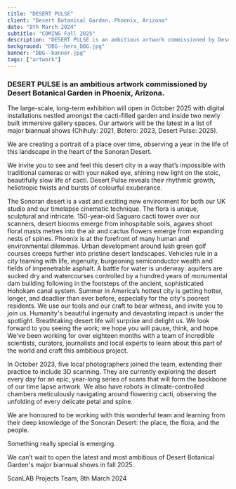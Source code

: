 ```yaml
---
title: "DESERT PULSE"
client: "Desert Botanical Garden, Phoenix, Arizona"
date: "8th March 2024"
subtitle: "COMING Fall 2025"
description: "DESERT PULSE is an ambitious artwork commissioned by Desert Botanical Garden in Phoenix, Arizona."
background: "DBG--hero_DBG.jpg"
banner: "DBG--banner.jpg"
tags: ["artwork"]
---
```



<h3>
  DESERT PULSE is an ambitious artwork commissioned by Desert Botanical Garden
  in Phoenix, Arizona.
</h3>
The large-scale, long-term exhibition will open in October 2025 with digital installations
nestled amongst the cacti-filled garden and inside two newly built immersive gallery
spaces. Our artwork will be the latest in a list of major biannual shows (Chihuly:
2021, Botero: 2023, Desert Pulse: 2025).

We are creating a portrait of a place over time, observing a year in the life of this landscape in the heart of the Sonoran Desert.

We invite you to see and feel this desert city in a way that’s impossible with traditional cameras or with your naked eye, shining new light on the stoic, beautifully slow life of cacti. Desert Pulse reveals their rhythmic growth, heliotropic twists and bursts of colourful exuberance.

<ImageMagic
  href="Body_DBG.jpg"
  caption="Photo credit: ScanLAB Projects and Rick White-Pickett"
/>
The Sonoran desert is a vast and exciting new environment for both our UK studio
and our timelapse cinematic technique. The flora is unique, sculptural and intricate.
150-year-old Saguaro cacti tower over our scanners, desert blooms emerge from inhospitable
soils, agaves shoot floral masts metres into the air and cactus flowers emerge from
expanding nests of spines.
<ImageMagic
  href="Body_DBG12.jpg"
  caption="Photo credit: ScanLAB Projects and Rick White-Pickett"
/>
Phoenix is at the forefront of many human and environmental dilemmas. Urban development
around lush green golf courses creeps further into pristine desert landscapes. Vehicles
rule in a city teaming with life, ingenuity, burgeoning semiconductor wealth and
fields of impenetrable asphalt. A battle for water is underway: aquifers are sucked
dry and watercourses controlled by a hundred years of monumental dam building following
in the footsteps of the ancient, sophisticated Hohokam canal system. Summer in America’s
hottest city is getting hotter, longer, and deadlier than ever before, especially
for the city's poorest residents.
<ImageMagic
  href="Body_DBG14.jpg"
  caption="Photo credit: ScanLAB Projects and Rick White-Pickett"
/>
We use our tools and our craft to bear witness, and invite you to join us. Humanity's
beautiful ingenuity and devastating impact is under the spotlight. Breathtaking desert
life will surprise and delight us. We look forward to you seeing the work; we hope
you will pause, think, and hope.
<ImageMagic
  href="Body_DBG6.jpg"
  caption="Photo credit: ScanLAB Projects and Rick White-Pickett"
/>
We’ve been working for over eighteen months with a team of incredible scientists,
curators, journalists and local experts to learn about this part of the world and
craft this ambitious project.

In October 2023, five local photographers joined the team, extending their practice to include 3D scanning. They are currently exploring the desert every day for an epic, year-long series of scans that will form the backbone of our time lapse artwork. We also have robots in climate-controlled chambers meticulously navigating around flowering cacti, observing the unfolding of every delicate petal and spine.

We are honoured to be working with this wonderful team and learning from their deep knowledge of the Sonoran Desert: the place, the flora, and the people.

Something really special is emerging.

We can’t wait to open the latest and most ambitious of Desert Botanical Garden's major biannual shows in fall 2025.

ScanLAB Projects Team, 8th March 2024

<ImageMagic
  href="Body_DBG10.jpg"
  caption="Photo credits: ScanLAB Projects and Rick White-Pickett"
/>
